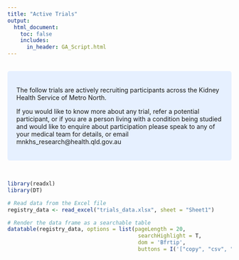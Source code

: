 ---
title: "Active Trials"
output: 
  html_document:
    toc: false
    includes:
      in_header: GA_Script.html
---
<style>
/* Hide navbar completely */
.navbar {
  display: none !important;
}
</style>

<br>
<style>
div.blue { background-color:#e6f0ff; border-radius: 5px; padding: 20px;}
</style>
<div class = "blue">
        
The follow trials are actively recruiting participants across the Kidney Health Service of Metro North. 

If you would like to know more about any trial, refer a potential participant, or if you are a person living with a condition being studied and would like to enquire about participation please speak to any of your medical team for details, or email mnkhs_research@health.qld.gov.au

</div>
<br>
      


```{r, echo=FALSE}
library(readxl)
library(DT)

# Read data from the Excel file
registry_data <- read_excel("trials_data.xlsx", sheet = "Sheet1")

# Render the data frame as a searchable table
datatable(registry_data, options = list(pageLength = 20, 
                                         searchHighlight = T, 
                                         dom = 'Bfrtip',
                                         buttons = I('["copy", "csv", "excel", "pdf", "print"]')))
```